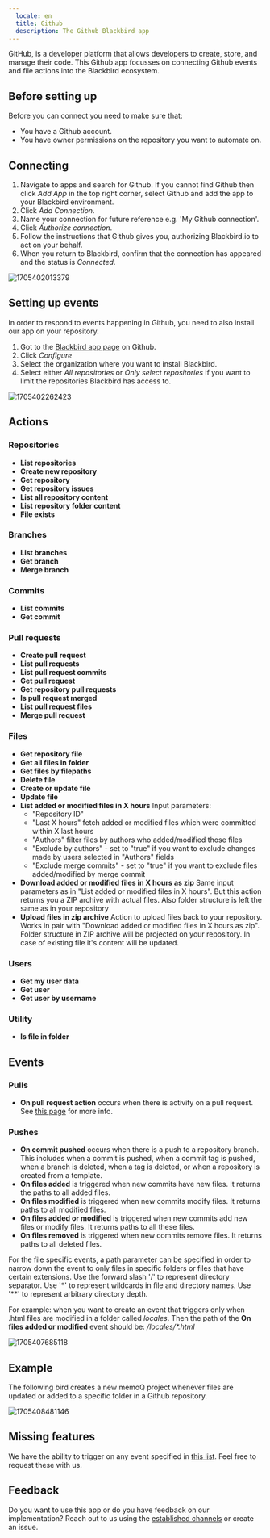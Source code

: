 ```yaml
---
  locale: en
  title: Github
  description: The Github Blackbird app
---
```


<LinkCard title="View on Github" target="_blank" href="https://github.com/bb-io/Github" icon="github" />

GitHub, is a developer platform that allows developers to create, store, and manage their code. This Github app focusses on connecting Github events and file actions into the Blackbird ecosystem.

## Before setting up

Before you can connect you need to make sure that:

- You have a Github account.
- You have owner permissions on the repository you want to automate on.

## Connecting

1. Navigate to apps and search for Github. If you cannot find Github then click _Add App_ in the top right corner, select Github and add the app to your Blackbird environment.
2. Click _Add Connection_.
3. Name your connection for future reference e.g. 'My Github connection'.
4. Click _Authorize connection_.
5. Follow the instructions that Github gives you, authorizing Blackbird.io to act on your behalf.
6. When you return to Blackbird, confirm that the connection has appeared and the status is _Connected_.

![1705402013379](https://raw.githubusercontent.com/bb-io/Github/main/image/README/1705402013379.png)

## Setting up events

In order to respond to events happening in Github, you need to also install our app on your repository.

1. Got to the [Blackbird app page](https://github.com/apps/blackbird-io) on Github.
2. Click _Configure_
3. Select the organization where you want to install Blackbird.
4. Select either _All repositories_ or _Only select repositories_ if you want to limit the repositories Blackbird has access to.

![1705402262423](https://raw.githubusercontent.com/bb-io/Github/main/image/README/1705402262423.png)

## Actions

### Repositories

- **List repositories**
- **Create new repository**
- **Get repository**
- **Get repository issues**
- **List all repository content**
- **List repository folder content**
- **File exists** 

### Branches

- **List branches**
- **Get branch**
- **Merge branch**

### Commits

- **List commits**
- **Get commit**

### Pull requests

- **Create pull request**
- **List pull requests**
- **List pull request commits**
- **Get pull request**
- **Get repository pull requests**
- **Is pull request merged**
- **List pull request files**
- **Merge pull request**

### Files

- **Get repository file**
- **Get all files in folder**
- **Get files by filepaths**
- **Delete file**
- **Create or update file**
- **Update file**
- **List added or modified files in X hours** 
  Input parameters:
  - "Repository ID"
  - "Last X hours" fetch added or modified files which were committed within X last hours
  - "Authors" filter files by authors who added/modified those files
  - "Exclude by authors" - set to "true" if you want to exclude changes made by users selected in "Authors" fields
  - "Exclude merge commits" - set to "true" if you want to exclude files added/modified by merge commit
- **Download added or modified files in X hours as zip**
  Same input parameters as in "List added or modified files in X hours". But this action returns you a ZIP archive with actual files. Also folder structure is left the same as in your repository
- **Upload files in zip archive**
  Action to upload files back to your repository. Works in pair with "Download added or modified files in X hours as zip". Folder structure in ZIP archive will be projected on your repository. In case of existing file it's content will be updated.
### Users

- **Get my user data**
- **Get user**
- **Get user by username**

### Utility

- **Is file in folder**

## Events

### Pulls

- **On pull request action** occurs when there is activity on a pull request. See [this page](https://docs.github.com/en/webhooks/webhook-events-and-payloads#pull_request) for more info.

### Pushes

- **On commit pushed** occurs when there is a push to a repository branch. This includes when a commit is pushed, when a commit tag is pushed, when a branch is deleted, when a tag is deleted, or when a repository is created from a template.
- **On files added** is triggered when new commits have new files. It returns the paths to all added files.
- **On files modified** is triggered when new commits modify files. It returns paths to all modified files.
- **On files added or modified** is triggered when new commits add new files or modify files. It returns paths to all these files.
- **On files removed** is triggered when new commits remove files. It returns paths to all deleted files.

For the file specific events, a path parameter can be specified in order to narrow down the event to only files in specific folders or files that have certain extensions. Use the forward slash '/' to represent directory separator. Use '\*' to represent wildcards in file and directory names. Use '\*\*' to represent arbitrary directory depth.

For example: when you want to create an event that triggers only when .html files are modified in a folder called _locales_. Then the path of the **On files added or modified** event should be: _/locales/\*.html_

![1705407685118](https://raw.githubusercontent.com/bb-io/Github/main/image/README/1705407685118.png)

## Example

The following bird creates a new memoQ project whenever files are updated or added to a specific folder in a Github repository.

![1705408481146](https://raw.githubusercontent.com/bb-io/Github/main/image/README/1705408481146.png)

## Missing features

We have the ability to trigger on any event specified in [this list](https://docs.github.com/en/webhooks/webhook-events-and-payloads). Feel free to request these with us.

## Feedback

Do you want to use this app or do you have feedback on our implementation? Reach out to us using the [established channels](https://www.blackbird.io/) or create an issue.

